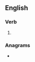 ==English==

===Verb===
{{head|en|verb form}}

# {{en-third-person singular of|ensue}}

===Anagrams===
* {{anagrams|en|neuses|unsees}}